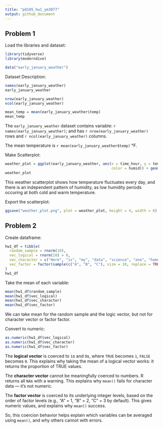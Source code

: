 ```yaml
---
title: "p8105_hw1_ym3077"
output: github_document
---
```


## Problem 1

Load the libraries and dataset:
```r
library(tidyverse)
library(moderndive)

data("early_january_weather")

```

Dataset Description:
```r
names(early_january_weather)
early_january_weather

nrow(early_january_weather)
ncol(early_january_weather)

mean_temp = mean(early_january_weather$temp)
mean_temp
```
The `early_january_weather` dataset contains variable: `r names(early_january_weather)`; and has `r nrow(early_january_weather)` rows and `r ncol(early_january_weather)` columns.

The mean temperature is `r mean(early_january_weather$temp)` °F.


Make Scatterplot:
```r
weather_plot = ggplot(early_january_weather, aes(x = time_hour, y = temp, 
                                                 color = humid)) + geom_point()
weather_plot
```

This weather scatterplot shows how temperature fluctuates every day, and there is an independent pattern of humidity, as low humidity periods occuring at both cold and warm temperature. 


Export the scatterplot:
```r
ggsave("weather_plot.png", plot = weather_plot, height = 4, width = 6)
```



## Problem 2

Create dataframe:
```r
hw1_df = tibble(
  random_sample = rnorm(10),
  vec_logical = rnorm(10) > 0,
  vec_character = c("Here", "is", "my", "data", "science", "one", "home", "work", "one", "answer"),
  vec_factor = factor(sample(c("A", "B", "C"), size = 10, replace = TRUE))
)
hw1_df
```

Take the mean of each variable:
```r
mean(hw1_df$random_sample)     
mean(hw1_df$vec_logical)        
mean(hw1_df$vec_character)
mean(hw1_df$vec_factor) 
```
We can take mean for the random sample and the logic vector, but not for character vector or factor factor. 

Convert to numeric:
```r
as.numeric(hw1_df$vec_logical)
as.numeric(hw1_df$vec_character)
as.numeric(hw1_df$vec_factor)
```
The **logical vector** is coerced to `1`s and `0`s, where `TRUE` becomes `1`, `FALSE` becomes `0`. This explains why taking the mean of a logical vector works: it returns the proportion of TRUE values.

The **character vector** cannot be meaningfully coerced to numbers. R returns all `NA`s with a warning. This explains why `mean()` fails for character data — it’s not numeric.

The **factor vector** is coerced to its underlying integer levels, based on the order of factor levels (e.g., "A" = 1, "B" = 2, "C" = 3 by default). This gives numeric values, and explains why `mean()` success. 

So, this coercion behavior helps explain which variables can be averaged using `mean()`, and why others cannot with errors.

